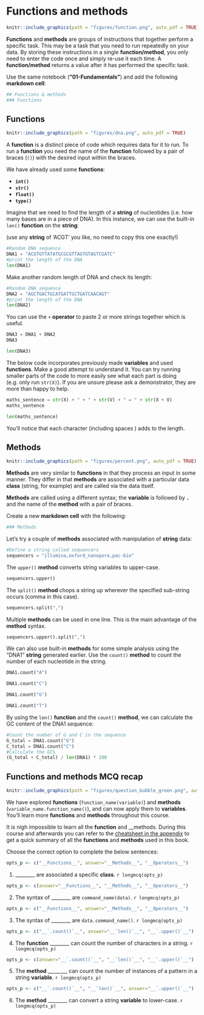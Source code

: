 # Functions and methods
```r
knitr::include_graphics(path = "figures/function.png", auto_pdf = TRUE)
```

__Functions__ and __methods__ are groups of instructions that together perform a specific task. 
This may be a task that you need to run repeatedly on your data.
By storing these instructions in a single __function/method__, you only need to enter the code once and simply re-use it each time. 
A __function/method__ returns a value after it has performed the specific task.

Use the same notebook (__"01-Fundamentals"__) and add the following __markdown cell__:

```python
## Functions & methods
### Functions
```

## Functions
```r
knitr::include_graphics(path = "figures/dna.png", auto_pdf = TRUE)
```

A __function__ is a distinct piece of code which requires data for it to run.
To run a __function__ you need the name of the __function__ followed by a pair of braces (`()`) with the desired input within the braces. 

We have already used some __functions__: 
 
 - __`int()`__
 - __`str()`__
 - __`float()`__
 - __`type()`__
 
Imagine that we need to find the length of a __string__ of nucleotides (i.e. how many bases are in a piece of DNA).
In this instance, we can use the built-in `len()` __function__ on the __string__:

(use any __string__ of 'ACGT' you like, no need to copy this one exactly!)

```python
#Random DNA sequence
DNA1 = "ACGTGTTATATGCGCGTTAGTGTAGTCGATC"
#print the length of the DNA
len(DNA1)
```

Make another random length of DNA and check its length:

```python
#Random DNA sequence
DNA2 = "AGCTGACTGCATGATTGCTGATCAACAGT"
#print the length of the DNA
len(DNA2)
```

You can use the `+` __operator__ to paste 2 or more strings together which is useful.

```python
DNA3 = DNA1 + DNA2
DNA3
```

```python
len(DNA3)
```

The below code incorporates previously made __variables__ and used __functions__.
Make a good attempt to understand it.
You can try running smaller parts of the code to more easily see what each part is doing (e.g. only run `str(X)`).
If you are unsure please ask a demonstrator, they are more than happy to help.

```python
maths_sentence = str(X) + " + " + str(V) + " = " + str(X + V)
maths_sentence
```

```python
len(maths_sentence)
```

You'll notice that each character (including spaces ` `) adds to the length.

## Methods
```r
knitr::include_graphics(path = "figures/percent.png", auto_pdf = TRUE)
```

__Methods__ are very similar to __functions__ in that they process an input in some manner.
They differ in that __methods__ are associated with a particular data __class__ (string, for example) and are called via the data itself. 

__Methods__ are called using a different syntax; the __variable__ is followed by __`.`__ and the name of the __method__ with a pair of braces.

Create a new __markdown cell__ with the following:

```python
### Methods
```

Let's try a couple of __methods__ associated with manipulation of __string__ data:

```python
#Define a string called sequencers
sequencers = "illumina,oxford_nanopore,pac-bio"
```

The `upper()` __method__ converts string variables to upper-case.

```python
sequencers.upper()
```

The `split()` __method__ chops a string up wherever the specified sub-string occurs (comma in this case).

```python
sequencers.split(",")
```

Multiple __methods__ can be used in one line. 
This is the main advantage of the __method__ syntax.

```python
sequencers.upper().split(",")
```

We can also use built-in __methods__ for some simple analysis using the "DNA1" __string__ generated earlier.
Use the `count()` __method__ to count the number of each nucleotide in the string.

```python
DNA1.count("A")
```
```python
DNA1.count("C")
```
```python
DNA1.count("G")
```
```python
DNA1.count("T")
```

By using the `len()` __function__ and the `count()` __method__, we can calculate the GC content of the DNA1 sequence:

```python
#Count the number of G and C in the sequence
G_total = DNA1.count("G")
C_total = DNA1.count("C")
#Calculate the GC%
(G_total + C_total) / len(DNA1) * 100
```

## Functions and methods MCQ recap
```r
knitr::include_graphics(path = "figures/question_bubble_green.png", auto_pdf = TRUE)
```

We have explored __functions__ (`function_name(variable)`) and __methods__ (`variable_name.function_name()`), and can now apply them to __variables__.
You'll learn more __functions__ and __methods__ throughout this course.

It is nigh impossible to learn all the __function__ and __methods.
During this course and afterwards you can refer to the [cheatsheet in the appendix](#cheatsheet) to get a quick summary of all the __functions__ and __methods__ used in this book.

Choose the correct option to complete the below sentences:

```r
opts_p <- c("__Functions__", answer="__Methods__", "__Operators__")
```
1. ________ are associated a specific __class__. `r longmcq(opts_p)`

```r
opts_p <- c(answer="__Functions__", "__Methods__", "__Operators__")
```
2. The syntax of ________ are `command_name(data)`. `r longmcq(opts_p)`

```r
opts_p <- c("__Functions__", answer="__Methods__", "__Operators__")
```
3. The syntax of ________ are `data.command_name()`. `r longmcq(opts_p)`

```r
opts_p <- c("__`.count()`__", answer="__`len()`__", "__`.upper()`__")
```
4. The __function__ ________ can count the number of characters in a string. `r longmcq(opts_p)`

```r
opts_p <- c(answer="__`.count()`__", "__`len()`__", "__`.upper()`__")
```
5. The __method__ ________ can count the number of instances of a pattern in a string __variable__. `r longmcq(opts_p)`

```r
opts_p <- c("__`.count()`__", "__`len()`__", answer="__`.upper()`__")
```
6. The __method__ ________ can convert a string __variable__ to lower-case. `r longmcq(opts_p)`

